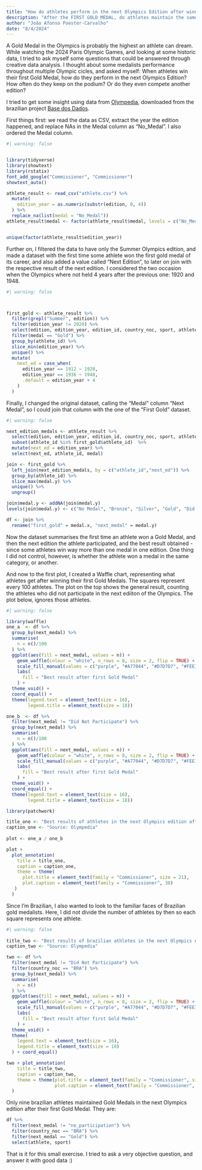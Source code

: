 ```yaml
---
title: "How do athletes perform in the next Olympics Edition after winning their first Gold Medal?"
description: "After the FIRST GOLD MEDAL, do athletes maintain the same result in the enxt Olympics edition"
author: "João Afonso Poester-Carvalho"
date: "8/4/2024"
---
```



A Gold Medal in the Olympics is probably the highest an athlete can dream. While watching the 2024 Paris Olympic Games, and looking at some historic data, I tried to ask myself some questions that could be answered through creative data analysis. I thought about some medalists performance throughout multiple Olympic cicles, and asked myself: When athletes win their first Gold Medal, how do they perform in the next Olympics Edition? How often do they keep on the podium? Or do they even compete another edition?

I tried to get some insight using data from [Olympedia](https://basedosdados.org/dataset/62f8cb83-ac37-48be-874b-b94dd92d3e2b?table=567b1ccd-d8c2-4616-bacb-cf5c0e7b8d89), downloaded from the brazilian project [Base dos Dados](https://basedosdados.org/).

First things first: we read the data as CSV, extract the year the edition happened, and replace NAs in the Medal column as "No_Medal". I also ordered the Medal column. 

``` r
#| warning: false


library(tidyverse)
library(showtext)
library(rstatix)
font_add_google("Commissioner", "Commissioner")
showtext_auto()

athlete_result <- read_csv("athlete.csv") %>%
  mutate(
    edition_year = as.numeric(substr(edition, 0, 4))
  ) %>%
  replace_na(list(medal = "No_Medal"))
athlete_result$medal <- factor(athlete_result$medal, levels = c("No_Medal", "Bronze", "Silver", "Gold"), ordered = TRUE) 


unique(factor(athlete_result$edition_year))
``` 

Further on, I filtered the data to have only the Summer Olympics edition, and made a dataset with the first time some athlete won the first gold medal of its career, and also added a value called "Next Edition", to later on join with the respective result of the next edition. I considered the two occasion when the Olympics where not held 4 years after the previous one: 1920 and 1948.


``` r
#| warning: false



first_gold <- athlete_result %>%
  filter(grepl("Summer", edition)) %>%
  filter(edition_year != 2020) %>%
  select(edition, edition_year, edition_id, country_noc, sport, athlete, athlete_id, medal, position) %>%
  filter(medal == "Gold") %>%
  group_by(athlete_id) %>%
  slice_min(edition_year) %>%
  unique() %>%
  mutate(
    next_ed = case_when(
      edition_year == 1912 ~ 1920,
      edition_year == 1936 ~ 1948,
      .default = edition_year + 4
    )
  )
```


Finally, I changed the original dataset, calling the "Medal" column "Next Medal", so I could join that column with the one of the "First Gold" dataset. 


``` r
#| warning: false

next_edition_medals <- athlete_result %>%
  select(edition, edition_year, edition_id, country_noc, sport, athlete, athlete_id, medal, position) %>%
  subset(athlete_id %in% first_gold$athlete_id)  %>%
  mutate(next_ed = edition_year) %>%
  select(next_ed, athlete_id, medal) 

join <- first_gold %>%
  left_join(next_edition_medals, by = c("athlete_id","next_ed")) %>%
  group_by(athlete_id) %>%
  slice_max(medal.y) %>%
  unique() %>%
  ungroup() 

join$medal.y <- addNA(join$medal.y)
levels(join$medal.y) <- c("No Medal", "Bronze", "Silver", "Gold", "Did Not Participate")

df <- join %>%
  rename("first_gold" = medal.x, "next_medal" = medal.y)

```

Now the dataset summarises the first time an athlete won a Gold Medal, and then the next edition the athlete participated, and the best result obtained - since some athletes win way more than one medal in one edition. One thing I did not control, however, is whether the athlete won a medal in the same category, or another. 

And now to the first plot, I created a Waffle chart, representing what athletes get after winning their first Gold Medals. The squares represent every 100 athletes. The plot on the top shows the general result, counting the athletes who did not participate in the next ediiton of the Olympics. The plot below, ignores those athletes. 

``` r
#| warning: false

library(waffle)
one_a  <- df %>%
  group_by(next_medal) %>%
  summarise(
    n = n()/100
  ) %>%
  ggplot(aes(fill = next_medal, values = n)) +
    geom_waffle(colour = "white", n_rows = 8, size = 2, flip = TRUE) +
    scale_fill_manual(values = c("purple", "#A77044", "#D7D7D7", "#FEE101", "red"))  +
    labs(
      fill = "Best result after first Gold Medal"
    ) +
  theme_void() +
  coord_equal() +
  theme(legend.text = element_text(size = 16),
        legend.title = element_text(size = 18))

one_b  <- df %>%
  filter(next_medal != "Did Not Participate") %>%
  group_by(next_medal) %>%
  summarise(
    n = n()/100
  ) %>%
  ggplot(aes(fill = next_medal, values = n)) +
    geom_waffle(colour = "white", n_rows = 8, size = 2, flip = TRUE) +
    scale_fill_manual(values = c("purple", "#A77044", "#D7D7D7", "#FEE101"))  +
    labs(
      fill = "Best result after first Gold Medal"
    ) +
  theme_void() +
  coord_equal() +
  theme(legend.text = element_text(size = 16),
        legend.title = element_text(size = 18))

library(patchwork)

title_one <- "Best results of athletes in the next Olympics edition after their first Gold Medal"
caption_one <- "Source: Olympedia"
 
plot <- one_a / one_b 

plot +
  plot_annotation(
    title = title_one,
    caption = caption_one,
    theme = theme(
      plot.title = element_text(family = "Commissioner", size = 21),
      plot.caption = element_text(family = "Commissioner", 30)
   )
  ) 

```

Since I'm Brazilian, I also wanted to look to the familiar faces of Brazilian gold medalists. Here, I did not divide the number of athletes by then so each square represents one athlete. 

```r
#| warning: false
 
title_two <- "Best results of brazilian athletes in the next Olympics edition after their first Gold Medal"
caption_two <- "Source: Olympedia"

two <- df %>%
  filter(next_medal != "Did Not Participate") %>%
  filter(country_noc == "BRA") %>%
  group_by(next_medal) %>%
  summarise(
    n = n()
  ) %>%
  ggplot(aes(fill = next_medal, values = n)) +
    geom_waffle(colour = "white", n_rows = 8, size = 2, flip = TRUE) +
    scale_fill_manual(values = c("purple", "#A77044", "#D7D7D7", "#FEE101"))  +
    labs(
      fill = "Best result after first Gold Medal"
    ) +
  theme_void() +
  theme(
    legend.text = element_text(size = 16),
    legend.title = element_text(size = 18)
  ) + coord_equal()

two + plot_annotation(
    title = title_two,
    caption = caption_two,
    theme = theme(plot.title = element_text(family = "Commissioner", size = 21),
                  plot.caption = element_text(family = "Commissioner", 30))
  )
```

Only nine brazilian athletes maintained Gold Medals in the next Olympics edition after their first Gold Medal. They are:

``` r
df %>%
  filter(next_medal != "no_participation") %>%
  filter(country_noc == "BRA") %>%
  filter(next_medal == "Gold") %>%
  select(athlete, sport)

```

That is it for this small exercise. I tried to ask a very objective question, and answer it with good data :)


